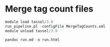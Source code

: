 # Merge tag count files

```r
module load tassel/3.0
run_pipeline.pl -configFile MergeTagCounts.xml
module unload tassel/3.0

pandoc run.md -o run.html

```
